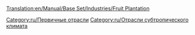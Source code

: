 [[Translation:en/Manual/Base Set/Industries/Fruit Plantation]]

{{ru/Промышленность| Изображение=en/Fruitplantation.png
| имя=Фруктовая плантация
| Климат=[[ru/Manual/Климат#subtropicheskii|Субтропический]].
| Принимает=ничего
| Производит=[[ru/Manual/Base Set/Cargos/Фрукты|Фрукты]].
| Примечания=Не представлен в других [[ru/Manual/Климат|климатах]].
}}

{{ru/Navbox Промышленность}}

[[Category:ru/Первичные отрасли]]
[[Category:ru/Отрасли субтропического климата]]
